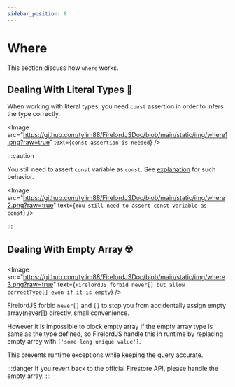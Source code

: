 ```yaml
---
sidebar_position: 8
---
```


# Where

This section discuss how `where` works.


## Dealing With Literal Types 🐧

When working with literal types, you need `const` assertion in order to infers the type correctly.

<Image
	src="https://github.com/tylim88/FirelordJSDoc/blob/main/static/img/where1.png?raw=true"
	text={`const assertion is needed`}
/>

:::caution

You still need to assert `const` variable as `const`. See [explanation](https://stackoverflow.com/questions/73307386/typescript-const-a-a-is-not-equal-to-const-a-a-as-const-and-const-aa) for such behavior.

<Image
	src="https://github.com/tylim88/FirelordJSDoc/blob/main/static/img/where2.png?raw=true"
	text={`You still need to assert const variable as const`}
/>

:::

## Dealing With Empty Array ☢️

<Image
	src="https://github.com/tylim88/FirelordJSDoc/blob/main/static/img/where3.png?raw=true"
	text={`FirelordJS forbid never[] but allow correctType[] even if it is empty`}
/>

FirelordJS forbid `never[]` and `[]` to stop you from accidentally assign empty array(never[]) directly, small convenience.

However it is impossible to block empty array if the empty array type is same as the type defined, so FirelordJS handle this in runtime by replacing empty array with `['some long unique value']`.

This prevents runtime exceptions while keeping the query accurate.

:::danger
If you revert back to the official Firestore API, please handle the empty array.
:::

